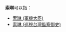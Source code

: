 '''索琳'''可以指：
* [[索琳_(軍機大臣)|索琳 (軍機大臣)]]
* [[索琳_(巡視台灣監察御史)|索琳 (巡視台灣監察御史)]]

{{Disambiguation|Cat=二字汉名消歧义}}